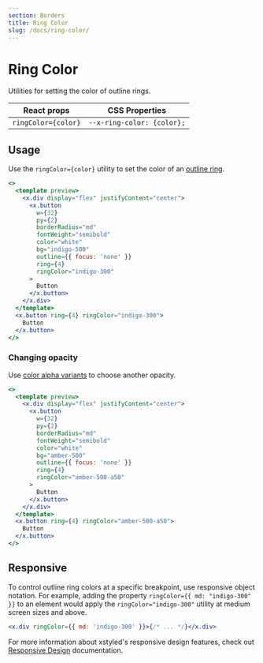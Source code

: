 ```yaml
---
section: Borders
title: Ring Color
slug: /docs/ring-color/
---
```


# Ring Color

Utilities for setting the color of outline rings.

<carbon-ad />

| React props         | CSS Properties             |
| ------------------- | -------------------------- |
| `ringColor={color}` | `--x-ring-color: {color};` |

## Usage

Use the `ringColor={color}` utility to set the color of an [outline ring](/docs/ring-width/).

```jsx preview color=indigo
<>
  <template preview>
    <x.div display="flex" justifyContent="center">
      <x.button
        w={32}
        py={2}
        borderRadius="md"
        fontWeight="semibold"
        color="white"
        bg="indigo-500"
        outline={{ focus: 'none' }}
        ring={4}
        ringColor="indigo-300"
      >
        Button
      </x.button>
    </x.div>
  </template>
  <x.button ring={4} ringColor="indigo-300">
    Button
  </x.button>
</>
```

### Changing opacity

Use [color alpha variants](/docs/colors/) to choose another opacity.

```jsx preview color=amber
<>
  <template preview>
    <x.div display="flex" justifyContent="center">
      <x.button
        w={32}
        py={2}
        borderRadius="md"
        fontWeight="semibold"
        color="white"
        bg="amber-500"
        outline={{ focus: 'none' }}
        ring={4}
        ringColor="amber-500-a50"
      >
        Button
      </x.button>
    </x.div>
  </template>
  <x.button ring={4} ringColor="amber-500-a50">
    Button
  </x.button>
</>
```

## Responsive

To control outline ring colors at a specific breakpoint, use responsive object notation. For example, adding the property `ringColor={{ md: "indigo-300" }}` to an element would apply the `ringColor="indigo-300"` utility at medium screen sizes and above.

```jsx
<x.div ringColor={{ md: 'indigo-300' }}>{/* ... */}</x.div>
```

For more information about xstyled's responsive design features, check out [Responsive Design](/docs/responsive-design/) documentation.
